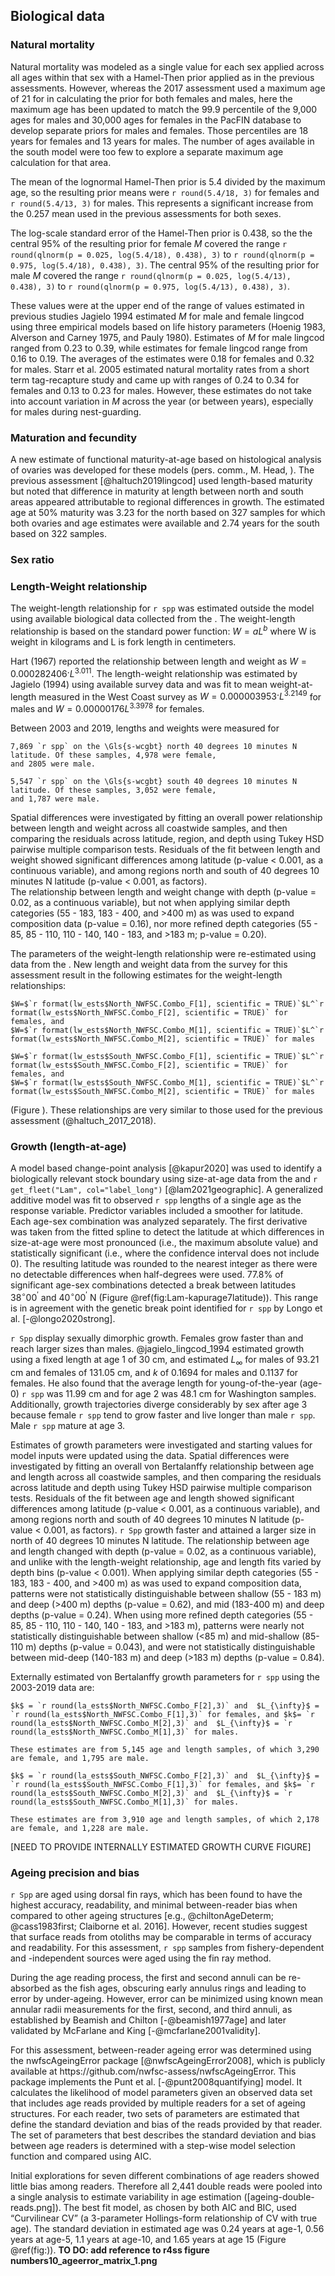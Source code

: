 ## Biological data {#biology}

### Natural mortality

Natural mortality was modeled as a single value for each sex applied across 
all ages within that sex with a Hamel-Then prior applied as in the previous assessments.
However, whereas the 2017 assessment used a maximum age of 21 for in calculating the prior
for both females and males, here the maximum age has been updated to match the 
99.9 percentile of the 9,000 ages for males and 30,000 ages for females in the 
PacFIN database to develop separate priors for males and females. 
Those percentiles are 18 years for females and 13 years for males. 
The number of ages available in the south model were
too few to explore a separate maximum age calculation for that area.

The mean of the lognormal Hamel-Then prior is 5.4 divided by the maximum age, 
so the resulting prior means were `r round(5.4/18, 3)` for females 
and `r round(5.4/13, 3)` for males.
This represents a significant increase from the 0.257 mean used in the previous
assessments for both sexes.

The log-scale standard error of the Hamel-Then prior is 0.438, so the 
the central 95% of the resulting prior for female $M$ covered the range 
`r round(qlnorm(p = 0.025, log(5.4/18),	0.438), 3)` to 
`r round(qlnorm(p = 0.975, log(5.4/18),	0.438), 3)`. 
The central 95% of the resulting prior for male $M$ covered the range 
`r round(qlnorm(p = 0.025, log(5.4/13),	0.438), 3)` to 
`r round(qlnorm(p = 0.975, log(5.4/13),	0.438), 3)`.

These values were at the upper end of the range of values estimated in previous studies
Jagielo 1994 estimated $M$ for male and female lingcod using three empirical 
models based on life history parameters (Hoenig 1983, Alverson and Carney 1975, 
and Pauly 1980). Estimates of $M$ for male lingcod ranged from 0.23 to 0.39, 
while estimates for female lingcod range from 0.16 to 0.19. The averages of 
the estimates were 0.18 for females and 0.32 for males. 
Starr et al. 2005 estimated natural mortality rates from a short term 
tag-recapture study and came up with ranges of 0.24 to 0.34 for females and 
0.13 to 0.23 for males. However, these estimates do not take into account 
variation in $M$ across the year (or between years), especially for males 
during nest-guarding.

### Maturation and fecundity

A new estimate of functional maturity-at-age 
based on histological analysis of ovaries was developed for these models 
(pers. comm., M. Head, \gls{nwfsc}). The previous assessment 
[@haltuch2019lingcod] used length-based maturity but noted that difference in 
maturity at length between north and south areas appeared attributable
to regional differences in growth.
The estimated age at 50% maturity was 3.23 for the north based on 
327 samples for which both ovaries and age estimates were available
and 2.74 years for the south based on 322 samples.

<!--*TODO: reference r4ss figure bio6_maturity.png and/or figures from M. Head]-->

### Sex ratio


### Length-Weight relationship

The weight-length relationship for `r spp` was estimated outside the model 
using available biological data collected from the \Gls{s-wcgbt}. 
The weight-length relationship is based on the standard power function: $W = aL^b$
where W is weight in kilograms and L is fork length in centimeters. 

Hart (1967) reported the relationship between length and weight as $W = 0.000282406·L^{3.011}$. The length-weight relationship was estimated by Jagielo (1994) using available survey data and was fit to mean weight-at-length measured in the West Coast survey as $W = 0.000003953·L^{3.2149}$ for males and $W = 0.00000176 L^{3.3978}$ for females. 

Between 2003 and 2019, lengths and weights were measured for 
```asis
7,869 `r spp` on the \Gls{s-wcgbt} north 40 degrees 10 minutes N latitude. Of these samples, 4,978 were female,
and 2805 were male. 
```
```asis
5,547 `r spp` on the \Gls{s-wcgbt} south 40 degrees 10 minutes N latitude. Of these samples, 3,052 were female,
and 1,787 were male. 
```

Spatial differences were investigated by fitting an overall power 
relationship between length and weight across all coastwide samples, and then comparing the residuals 
across latitude, region, and depth using Tukey HSD pairwise multiple 
comparison tests. Residuals of the fit between length and weight showed 
significant differences among latitude (p-value < 0.001, as a continuous variable), and 
among regions north and south of 40 degrees 10 minutes N latitude (p-value < 0.001, as factors).  
The relationship between length and weight change with depth (p-value = 0.02, as a continuous variable), 
but not when applying similar depth categories (55 - 183, 183 - 400, and >400 m) as was used to expand composition data (p-value = 0.16), nor more refined depth categories 
(55 - 85, 85 - 110, 110 - 140, 140 - 183, and >183 m; p-value = 0.20). 

The parameters of the weight-length relationship were re-estimated using data from 
the \Gls{s-wcgbt}. New length and weight data from the survey for this assessment result in the 
following estimates for the weight-length relationships: 

```asis
$W=$`r format(lw_ests$North_NWFSC.Combo_F[1], scientific = TRUE)`$L^`r format(lw_ests$North_NWFSC.Combo_F[2], scientific = TRUE)` for females, and 
$W=$`r format(lw_ests$North_NWFSC.Combo_M[1], scientific = TRUE)`$L^`r format(lw_ests$North_NWFSC.Combo_M[2], scientific = TRUE)` for males 
```
```asis
$W=$`r format(lw_ests$South_NWFSC.Combo_F[1], scientific = TRUE)`$L^`r format(lw_ests$South_NWFSC.Combo_F[2], scientific = TRUE)` for females, and 
$W=$`r format(lw_ests$South_NWFSC.Combo_M[1], scientific = TRUE)`$L^`r format(lw_ests$South_NWFSC.Combo_M[2], scientific = TRUE)` for males 
```
(Figure \ref{fig:len-weight}). These relationships are very similar to those used for the previous assessment (@haltuch_2017_2018).


### Growth (length-at-age)

A model based change-point analysis [@kapur2020]
was used to identify a biologically relevant stock boundary using size-at-age data
from the \gls{s-wcgbt} and `r get_fleet("Lam", col="label_long")` [@lam2021geographic].
A generalized additive model was fit to
observed `r spp` lengths of a single age as the response variable.
Predictor variables included a smoother for latitude.
Each age-sex combination was analyzed separately.
The first derivative was taken from the fitted spline
to detect the latitude at which differences in size-at-age were most pronounced
(i.e., the maximum absolute value) and
statistically significant
(i.e., where the confidence interval does not include 0).
The resulting latitude was rounded to the nearest integer
as there were no detectable differences when half-degrees were used.
77.8\% of significant age-sex combinations detected a break between latitudes
$38^\circ 00^\prime$ and $40^\circ 00^\prime$ N
(Figure \@ref(fig:Lam-kapurage7latitude)).
This range is in agreement with the genetic break point identified for
`r spp` by Longo et al. [-@longo2020strong].

`r Spp` display sexually dimorphic growth.
Females grow faster than and reach larger sizes than males.
@jagielo_lingcod_1994 estimated growth using a fixed length at age 1 of 30 cm,
and estimated $L_{\infty}$ for males of 93.21 cm and females of 131.05 cm,
and $k$ of 0.1694 for males and 0.1137 for females.
He also found that the average length for young-of-the-year (age-0)
`r spp` was 11.99 cm and for age 2 was 48.1 cm for Washington samples.
Additionally, growth trajectories diverge considerably by sex after age 3
because female `r spp` tend to grow faster and live longer than male `r spp`.
Male `r spp` mature at age 3.

Estimates of growth parameters were investigated and starting values for model inputs were updated using the \Gls{s-wcgbt} data. Spatial differences were investigated by fitting an overall von Bertalanffy relationship between age and length across all coastwide samples, and then comparing the residuals across latitude and depth using Tukey HSD pairwise multiple comparison tests. Residuals of the fit between age and length showed significant differences among latitude (p-value < 0.001, as a continuous variable), and among regions north and south of 40 degrees 10 minutes N latitude (p-value < 0.001, as factors). `r Spp` 
growth faster and attained a larger size in north of 40 degrees 10 minutes N latitude. 
The relationship between age and length changed with depth (p-value = 0.02, as a continuous 
variable), and unlike with the length-weight relationship, age and length fits varied by
depth bins (p-value < 0.001). When applying similar depth categories (55 - 183, 183 - 400, and >400 m) as was used to expand composition data, patterns were not statistically distinguishable between shallow (55 - 183 m) and deep (>400 m) depths (p-value = 0.62), and mid (183-400 m) and deep depths (p-value = 0.24). When using more refined depth categories (55 - 85, 85 - 110, 110 - 140, 140 - 183, and >183 m), 
patterns were nearly not statistically distinguishable between shallow (<85 m) and 
mid-shallow (85-110 m) depths (p-value = 0.043), and were not statistically distinguishable 
between mid-deep (140-183 m) and deep (>183 m) depths (p-value = 0.84).

Externally estimated von Bertalanffy growth parameters for `r spp` using the 2003-2019 \Gls{s-wcgbt} data are:
```asis
$k$ = `r round(la_ests$North_NWFSC.Combo_F[2],3)` and  $L_{\infty}$ = `r round(la_ests$North_NWFSC.Combo_F[1],3)` for females, and $k$= `r  round(la_ests$North_NWFSC.Combo_M[2],3)` and  $L_{\infty}$ = `r round(la_ests$North_NWFSC.Combo_M[1],3)` for males. 

These estimates are from 5,145 age and length samples, of which 3,290 are female, and 1,795 are male.
```
```asis
$k$ = `r round(la_ests$South_NWFSC.Combo_F[2],3)` and  $L_{\infty}$ = `r round(la_ests$South_NWFSC.Combo_F[1],3)` for females, and $k$= `r  round(la_ests$South_NWFSC.Combo_M[2],3)` and  $L_{\infty}$ = `r round(la_ests$South_NWFSC.Combo_M[1],3)` for males. 

These estimates are from 3,910 age and length samples, of which 2,178 are female, and 1,228 are male.
```

[NEED TO PROVIDE INTERNALLY ESTIMATED GROWTH CURVE FIGURE]


### Ageing precision and bias

`r Spp` are aged using dorsal fin rays,
which has been found to have the highest
accuracy,
readability,
and minimal between-reader bias when compared to other ageing structures
[e.g., @chiltonAgeDeterm; @cass1983first; Claiborne et al. 2016].
However, recent studies suggest that surface reads from otoliths may be
comparable in terms of accuracy and readability.
For  this assessment, `r spp` samples from
fishery-dependent and -independent sources were aged using the fin ray method.

During the age reading process,
the first and second annuli can be re-absorbed as the fish ages,
obscuring early annulus rings and leading to error by under-ageing.
However, error can be minimized using known mean annular radii measurements
for the first, second, and third annuli, as established by
Beamish and Chilton [-@beamish1977age] and
later validated by
McFarlane and King [-@mcfarlane2001validity].

For this assessment,
between-reader ageing error was determined using the nwfscAgeingError package [@nwfscAgeingError2008],
which is publicly available at https://github.com/nwfsc-assess/nwfscAgeingError.
This package implements the Punt et al. [-@punt2008quantifying] model.
It calculates the likelihood of model parameters given an observed data set
that includes age reads provided by multiple readers for a set of ageing structures.
For each reader, two sets of parameters are estimated that define
the standard deviation and bias of the reads provided by that reader.
The set of parameters that best describes the standard deviation and bias between age readers
is determined with a step-wise model selection function and compared using AIC.

Initial explorations for seven different combinations of age readers showed little 
bias among readers. Therefore all 2,441 double reads were pooled 
into a single analysis to estimate variability in age estimation 
(\ref{fig:ageing-double-reads}[ageing-double-reads.png]). The best fit model,
as chosen by both AIC and BIC, used "Curvilinear CV" (a 3-parameter Hollings-form
relationship of CV with true age). The standard deviation in estimated age was 0.24 years
at age-1, 0.56 years at age-5, 1.1 years at age-10, and 1.65 years at age 15 
(Figure \@ref(fig:)).
**TO DO: add reference to r4ss figure numbers10_ageerror_matrix_1.png**

